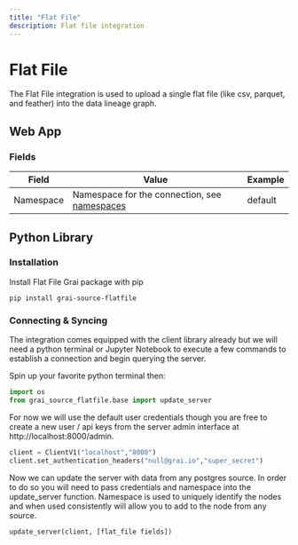 ```yaml
---
title: "Flat File"
description: Flat file integration
---
```


# Flat File

The Flat File integration is used to upload a single flat file (like csv, parquet, and feather) into the data lineage graph.

## Web App

### Fields

| Field     | Value                                                               | Example |
| --------- | ------------------------------------------------------------------- | ------- |
| Namespace | Namespace for the connection, see [namespaces](/concepts/namespace) | default |

## Python Library

### Installation

Install Flat File Grai package with pip

```shell copy
pip install grai-source-flatfile
```

### Connecting & Syncing

The integration comes equipped with the client library already but we will need a python terminal or Jupyter Notebook to execute a few commands to establish a connection and begin querying the server.

Spin up your favorite python terminal then:

```python copy
import os
from grai_source_flatfile.base import update_server
```

For now we will use the default user credentials though you are free to create a new user / api keys from the server admin interface at http://localhost:8000/admin.

```python copy
client = ClientV1("localhost","8000")
client.set_authentication_headers("null@grai.io","super_secret")
```

Now we can update the server with data from any postgres source. In order to do so you will need to pass credentials and namespace into the update_server function. Namespace is used to uniquely identify the nodes and when used consistently will allow you to add to the node from any source.

```python copy
update_server(client, [flat_file fields])
```
